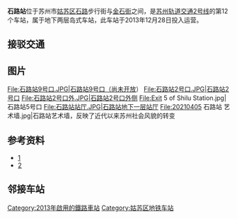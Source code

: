 {{Station Infobox
|name = 石路
|eng_name = Shilu
|linecolour = #{{苏州轨道交通颜色|2}}
|image = 20190219 Name Board in Shilu Station.jpg
|caption = 站台
|structure = 地下车站
|country = {{PRC}}
|borough = [[江苏省|江苏省]][[苏州市|苏州市]][[姑苏区|姑苏区]][[金阊街道|金阊街道]]
|address = 广济路与[[石路|石路]]、西民庆里、金门路交叉口地底
|colour = {{Colorbox|#519ABB}}天蓝色
|line = [[苏州轨道交通2号线|苏州轨道交通2号线]]
|platforms = 1个[[岛式站台|岛式站台]]
|exits = 9（已开通，含3个未编号出口）<br>6（未开通）
|opened = 2013年12月28日
|first =
{{苏州轨道交通路线标志|2|short}}
: 往[[桑田岛站|桑田岛]]：5:58
: 往[[骑河站|骑河]]：5:59
|last = 
{{苏州轨道交通路线标志|2|short}}
: 往桑田岛：23:35
: 周一至四往骑河：23:14
: 周五至日往骑河：23:32
}}

'''石路站'''位于苏州市[[姑苏区|姑苏区]][[石路|石路]]步行街与[[金石街|金石街]]之间，是[[苏州轨道交通2号线|苏州轨道交通2号线]]的第12个车站，属于地下两层岛式车站，此车站于2013年12月28日投入运营。

==接驳交通==
{{苏州公交线路简单列表|station=广济桥（石路）（近2、12出口）|夜5|夜专2|夜专4|游1|7|31|34|34长|44|204|204夜|304|311|315|318|406|415|441|442|522|921|933|970东|970西|980东|980西}}
{{苏州公交线路简单列表|station=爱河桥路（近5出口）|好行1南|好行1北|夜5|夜专4|932}}
{{苏州公交线路简单列表|station=石路南（近9出口）|夜专4|31|33|35|45|54|54高峰|300南|300北|301|307|313|332|333|501|933|949|9022}}

==图片==
<gallery>
File:石路站9号口.JPG|石路站9号口（尚未开放）
File:石路站2号口.JPG|石路站2号口
File:石路站2号口外.JPG|石路站2号口外侧
File:Exit 5 of Shilu Station.jpg|石路站5号口
File:石路站站厅.JPG|石路站地下一层站厅
File:20210405 石路站 艺术墙.jpg|石路站艺术墙，反映了近代以来苏州社会风貌的转变
</gallery>

==参考资料==
*[https://web.archive.org/web/20131203013110/http://news.163.com/13/1119/03/9E10UELO00014Q4P.html]
*[http://js.people.com.cn/html/2013/03/05/211628.html] {{Wayback|url=http://js.people.com.cn/html/2013/03/05/211628.html |date=20150101144513 }}

==邻接车站==
{{s-rail-start}}
{{s-rail|title=SuzhouRT}}
{{s-line new|system=SuzhouRT|line=2|previous=山塘街|next=广济南路}}
{{s-end}}

{{Szmetro-stub}}
{{苏州轨道交通2号线车站}}

[[Category:2013年啟用的鐵路車站|Category:2013年啟用的鐵路車站]]
[[Category:姑苏区地铁车站|Category:姑苏区地铁车站]]